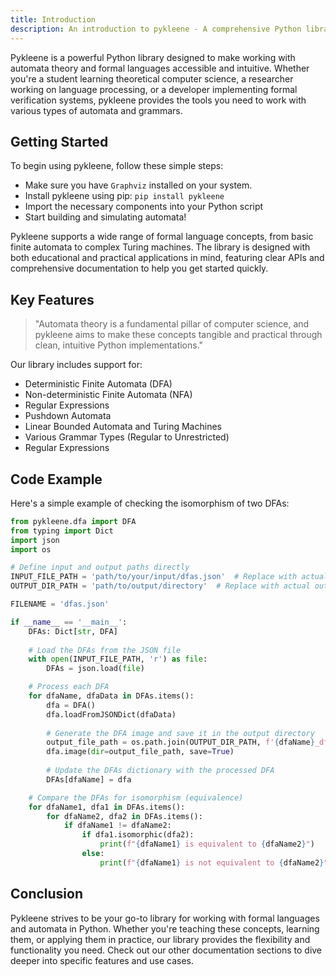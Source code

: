 ```yaml
---
title: Introduction
description: An introduction to pykleene - A comprehensive Python library for automata theory and formal languages
---
```


Pykleene is a powerful Python library designed to make working with automata theory and formal languages accessible and intuitive. Whether you're a student learning theoretical computer science, a researcher working on language processing, or a developer implementing formal verification systems, pykleene provides the tools you need to work with various types of automata and grammars.

## Getting Started

To begin using pykleene, follow these simple steps:
- Make sure you have `Graphviz` installed on your system.
- Install pykleene using pip: `pip install pykleene`
- Import the necessary components into your Python script
- Start building and simulating automata!

Pykleene supports a wide range of formal language concepts, from basic finite automata to complex Turing machines. The library is designed with both educational and practical applications in mind, featuring clear APIs and comprehensive documentation to help you get started quickly.

## Key Features

> "Automata theory is a fundamental pillar of computer science, and pykleene aims to make these concepts tangible and practical through clean, intuitive Python implementations."

Our library includes support for:
- Deterministic Finite Automata (DFA)
- Non-deterministic Finite Automata (NFA)
- Regular Expressions
- Pushdown Automata
- Linear Bounded Automata and Turing Machines
- Various Grammar Types (Regular to Unrestricted)
- Regular Expressions

## Code Example

Here's a simple example of checking the isomorphism of two DFAs: 

```python showLineNumbers
from pykleene.dfa import DFA
from typing import Dict
import json
import os

# Define input and output paths directly
INPUT_FILE_PATH = 'path/to/your/input/dfas.json'  # Replace with actual path to the input file
OUTPUT_DIR_PATH = 'path/to/output/directory'  # Replace with actual output directory path

FILENAME = 'dfas.json'

if __name__ == '__main__':
    DFAs: Dict[str, DFA]
    
    # Load the DFAs from the JSON file
    with open(INPUT_FILE_PATH, 'r') as file:
        DFAs = json.load(file)

    # Process each DFA
    for dfaName, dfaData in DFAs.items():
        dfa = DFA()
        dfa.loadFromJSONDict(dfaData)
        
        # Generate the DFA image and save it in the output directory
        output_file_path = os.path.join(OUTPUT_DIR_PATH, f'{dfaName}_dfa.png')
        dfa.image(dir=output_file_path, save=True)
        
        # Update the DFAs dictionary with the processed DFA
        DFAs[dfaName] = dfa

    # Compare the DFAs for isomorphism (equivalence)
    for dfaName1, dfa1 in DFAs.items():
        for dfaName2, dfa2 in DFAs.items():
            if dfaName1 != dfaName2:
                if dfa1.isomorphic(dfa2):
                    print(f"{dfaName1} is equivalent to {dfaName2}")
                else:
                    print(f"{dfaName1} is not equivalent to {dfaName2}")
```

## Conclusion

Pykleene strives to be your go-to library for working with formal languages and automata in Python. Whether you're teaching these concepts, learning them, or applying them in practice, our library provides the flexibility and functionality you need. Check out our other documentation sections to dive deeper into specific features and use cases.